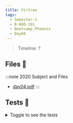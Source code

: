 ```yaml
---
title: Firtree
tags:
  - Semester-1
  - B-BOO-101
  - Bootcamp_Phoenix
  - Day04
---
```

> Timeline: ?


## Files 📂

:::note 2020 Subject and Files
- [day04.pdf](https://github.com/Studio-17/Epitech-Subjects/raw/main/Semester-1/B-BOO-101/Bootcamp_Phoenix/Day04/day04.pdf)
:::

## Tests 🤖
<details>
  <summary>Toggle to see the tests</summary>
  <div>
Yo
  </div>
</details>

